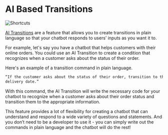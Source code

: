 # AI Based Transitions

![Shortcuts](/content/generative-ai-transitions-cover.png)

[AI Transitions](../toolbox/transition-to/#expression) are a feature that allows you to create transitions in plain language so that your chatbot responds to users’ inputs as you want it to.

For example, let's say you have a chatbot that helps customers with their online orders. You could use an AI Transition to create a condition that recognizes when a customer asks about the status of their order.

Here's an example of a transition command in plain language.

```html
“If the customer asks about the status of their order, transition to the node with current shipping status and estimated
delivery date.”
```

With this command, the AI Transition will write the necessary code for your chatbot to recognize when a customer asks about their order status and transition them to the appropriate information.

This feature provides a lot of flexibility for creating a chatbot that can understand and respond to a wide variety of questions and statements. And you don’t need to be a developer to use it - you can simply write out the commands in plain language and the chatbot will do the rest!
